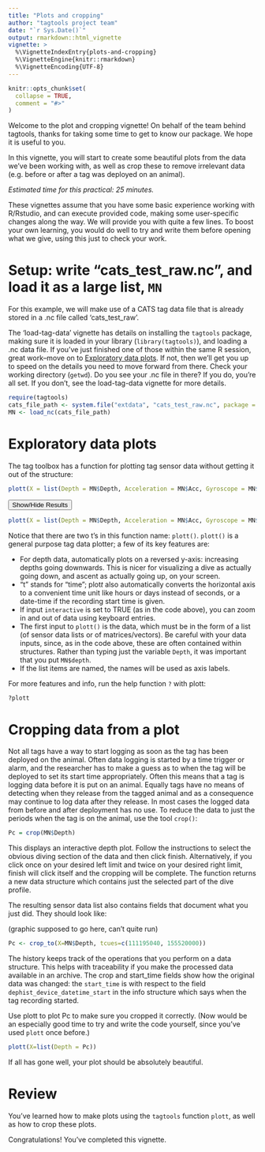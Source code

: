 ```yaml
---
title: "Plots and cropping"
author: "tagtools project team"
date: "`r Sys.Date()`"
output: rmarkdown::html_vignette
vignette: >
  %\VignetteIndexEntry{plots-and-cropping}
  %\VignetteEngine{knitr::rmarkdown}
  %\VignetteEncoding{UTF-8}
---
```


```r
knitr::opts_chunk$set(
  collapse = TRUE,
  comment = "#>"
)
```

Welcome to the plot and cropping vignette! On behalf of the team behind tagtools, thanks for taking some time to get to know our package. We hope it is useful to you. 

In this vignette, you will start to create some beautiful plots from the data we've been working with, as well as crop these to remove irrelevant data (e.g. before or after a tag was deployed on an animal).

*Estimated time for this practical: 25 minutes.*

These vignettes assume that you have some basic experience working with R/Rstudio, and can execute provided code, making some user-specific changes along the way. We will provide you with quite a few lines. To boost your own learning, you would do well to try and write them before opening what we give, using this just to check your work.

# Setup: write "cats_test_raw.nc", and load it as a large list, `MN`
For this example, we will make use of a CATS tag data file that is already stored in a .nc file called 'cats_test_raw'.

The 'load-tag-data' vignette has details on installing the `tagtools` package, making sure it is loaded in your library (`library(tagtools)`), and loading a .nc data file. If you've just finished one of those within the same R session, great work--move on to [Exploratory data plots]. If not, then we'll get you up to speed on the details you need to move forward from there. Check your working directory (`getwd`). Do you see your .nc file in there? If you do, you're all set. If you don't, see the load-tag-data vignette for more details.

```r
require(tagtools)
cats_file_path <- system.file("extdata", "cats_test_raw.nc", package = "tagtools", mustWork = TRUE)
MN <- load_nc(cats_file_path)
```

# Exploratory data plots
The tag toolbox has a function for plotting tag sensor data without getting it out of the structure:

```r
plott(X = list(Depth = MN$Depth, Acceleration = MN$Acc, Gyroscope = MN$Gyr), interactive = TRUE)
```

<button class="btn btn-primary" data-toggle="collapse" data-target="#plott1"> Show/Hide Results </button>  
<div id="plott1" class="collapse"> 

```r
plott(X = list(Depth = MN$Depth, Acceleration = MN$Acc, Gyroscope = MN$Gyr), interactive = FALSE)
```

</div>

Notice that there are two t's in this function name: `plott()`. `plott()` is a general purpose tag data plotter; a few of its key features are:

- For depth data, automatically plots on a reversed y-axis: increasing depths going downwards. This is nicer for visualizing a dive as actually going down, and ascent as actually going up, on your screen. 
- "t" stands for "time"; plot*t* also automatically converts the horizontal axis to a convenient time unit like hours or days instead of seconds, or a date-time if the recording start time is given. 
- If input `interactive` is set to TRUE (as in the code above), you can zoom in and out of data using keyboard entries.  
- The first input to `plott()` is the data, which must be in the form of a list (of sensor data lists or of matrices/vectors). Be careful with your data inputs, since, as in the code above, these are often contained within structures. Rather than typing just the variable `Depth`, it was important that you put `MN$depth`. 
- If the list items are named, the names will be used as axis labels.

For more features and info, run the help function `?` with plott:

```r
?plott
```

# Cropping data from a plot
Not all tags have a way to start logging as soon as the tag has been deployed on the animal. Often data logging is started by a time trigger or alarm, and the researcher has to make a guess as to when the tag will be deployed to set its start time appropriately.  Often this means that a tag is logging data before it is put on an animal. Equally tags have no means of detecting when they release from the tagged  animal and as a consequence may continue to log data after they release. In most cases the logged data from before and after deployment has no use. To reduce the data to just the periods when the tag is on the animal, use the tool `crop()`:

```r
Pc = crop(MN$Depth)
```

This displays an interactive depth plot. Follow the instructions to select the obvious diving section of the data and then click finish. Alternatively, if you click once on your desired left limit and twice on your desired right limit, finish will click itself and the cropping will be complete. The function returns a new data structure which contains just the selected part of the dive profile. 

The resulting sensor data list also contains fields that document what you just did. They should look like:

(graphic supposed to go here, can't quite run)

```r
Pc <- crop_to(X=MN$Depth, tcues=c(111195040, 155520000))
```

The history keeps track of the operations that you perform on a data structure. This helps with traceability if you make the processed data available in an archive. The crop and start_time fields show how the original data was changed: the `start_time` is with respect to the field `dephist_device_datetime_start` in the info structure which says when the tag recording started.

Use plott to plot Pc to make sure you cropped it correctly. (Now would be an especially good time to try and write the code yourself, since you've used `plott` once before.)

```r
plott(X=list(Depth = Pc))
```

If all has gone well, your plot should be absolutely beautiful. 

# Review 

You've learned how to make plots using the `tagtools` function `plott`, as well as how to crop these plots. 

Congratulations! You've completed this vignette. 